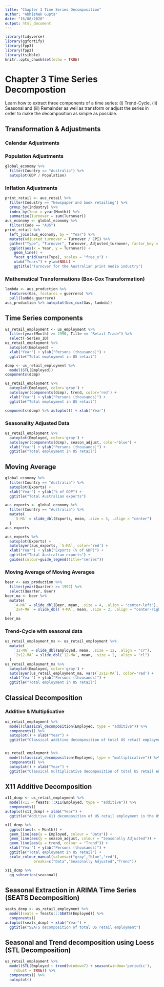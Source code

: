 ```yaml
---
title: "Chapter 3 Time Series Decomposition"
author: "Abhishek Gupta"
date: "16/08/2020"
output: html_document
---
```


```r
library(tidyverse)
library(ggfortify)
library(fpp3)
library(fpp2)
library(tsibble)
knitr::opts_chunk$set(echo = TRUE)
```

# Chapter 3 Time Series Decompostion

Learn how to extract three components of a time series: (i) Trend-Cycle, (ii) Seasonal and (iii) Remainder as well as transform or adjust the series in order to make the decomposition as simple as possible.\n

## Transformation & Adjustments

### Calendar Adjustments
### Population Adjustments

```r
global_economy %>%
  filter(Country == "Australia") %>%
  autoplot(GDP / Population)
```


### Inflation Adjustments


```r
print_retail <- aus_retail %>%
  filter(Industry == "Newspaper and book retailing") %>%
  group_by(Industry) %>%
  index_by(Year = year(Month)) %>%
  summarise(Turnover = sum(Turnover))
aus_economy <- global_economy %>%
  filter(Code == "AUS")
print_retail %>%
  left_join(aus_economy, by = "Year") %>%
  mutate(Adjusted_turnover = Turnover / CPI) %>%
  gather("Type", "Turnover", Turnover, Adjusted_turnover, factor_key = TRUE) %>%
  ggplot(aes(x = Year, y = Turnover)) +
    geom_line() +
    facet_grid(vars(Type), scales = "free_y") +
    xlab("Years") + ylab(NULL) +
    ggtitle("Turnover for the Australian print media industry")
```

### Mathematical Transformations (Box-Cox Transformation)
```r
lambda <- aus_production %>%
  features(Gas, features = guerrero) %>%
  pull(lambda_guerrero)
aus_production %>% autoplot(box_cox(Gas, lambda))
```

## Time Series components

```r
us_retail_employment <- us_employment %>%
  filter(year(Month) >= 1990, Title == "Retail Trade") %>%
  select(-Series_ID)
us_retail_employment %>%
  autoplot(Employed) +
  xlab("Year") + ylab("Persons (thousands)") +
  ggtitle("Total employment in US retail")
```
```r
dcmp <- us_retail_employment %>%
  model(STL(Employed))
components(dcmp)
```
```r
us_retail_employment %>%
  autoplot(Employed, color='gray') +
  autolayer(components(dcmp), trend, color='red') +
  xlab("Year") + ylab("Persons (thousands)") +
  ggtitle("Total employment in US retail")
```
```r
components(dcmp) %>% autoplot() + xlab("Year")
```

### Seasonality Adjusted Data
```r
us_retail_employment %>%
  autoplot(Employed, color='gray') +
  autolayer(components(dcmp), season_adjust, color='blue') +
  xlab("Year") + ylab("Persons (thousands)") +
  ggtitle("Total employment in US retail")
```

## Moving Average

```r
global_economy %>%
  filter(Country == "Australia") %>%
  autoplot(Exports) +
  xlab("Year") + ylab("% of GDP") +
  ggtitle("Total Australian exports")
```
```r
aus_exports <- global_economy %>%
  filter(Country == "Australia") %>%
  mutate(
    `5-MA` = slide_dbl(Exports, mean, .size = 5, .align = "center")
  )
aus_exports
```

```r
aus_exports %>%
  autoplot(Exports) +
  autolayer(aus_exports, `5-MA`, color='red') +
  xlab("Year") + ylab("Exports (% of GDP)") +
  ggtitle("Total Australian exports") +
  guides(colour=guide_legend(title="series"))
```

### Moving Average of Moving Averages

```r
beer <- aus_production %>%
  filter(year(Quarter) >= 1992) %>%
  select(Quarter, Beer)
beer_ma <- beer %>%
  mutate(
    `4-MA` = slide_dbl(Beer, mean, .size = 4, .align = "center-left"),
    `2x4-MA` = slide_dbl(`4-MA`, mean, .size = 2, .align = "center-right")
  )
beer_ma
```
### Trend-Cycle with seasonal data

```r
us_retail_employment_ma <- us_retail_employment %>%
  mutate(
    `12-MA` = slide_dbl(Employed, mean, .size = 12, .align = "cr"),
    `2x12-MA` = slide_dbl(`12-MA`, mean, .size = 2, .align = "cl")
  )
us_retail_employment_ma %>%
  autoplot(Employed, color='gray') +
  autolayer(us_retail_employment_ma, vars(`2x12-MA`), color='red') +
  xlab("Year") + ylab("Persons (thousands)") +
  ggtitle("Total employment in US retail")
```

## Classical Decomposition
### Additive & Multiplicative
```r
us_retail_employment %>%
  model(classical_decomposition(Employed, type = "additive")) %>%
  components() %>%
  autoplot() + xlab("Year") +
  ggtitle("Classical additive decomposition of total US retail employment")


us_retail_employment %>%
  model(classical_decomposition(Employed, type = "multiplicative")) %>%
  components() %>%
  autoplot() + xlab("Year") +
  ggtitle("Classical multiplicative decomposition of total US retail employment")
```

## X11 Additive Decomposition

```r
x11_dcmp <- us_retail_employment %>%
  model(x11 = feasts:::X11(Employed, type = "additive")) %>%
  components()
autoplot(x11_dcmp) + xlab("Year") +
  ggtitle("Additive X11 decomposition of US retail employment in the US")
```
```r
x11_dcmp %>%
  ggplot(aes(x = Month)) +
  geom_line(aes(y = Employed, colour = "Data")) +
  geom_line(aes(y = season_adjust, colour = "Seasonally Adjusted")) +
  geom_line(aes(y = trend, colour = "Trend")) +
  xlab("Year") + ylab("Persons (thousands)") +
  ggtitle("Total employment in US retail") +
  scale_colour_manual(values=c("gray","blue","red"),
             breaks=c("Data","Seasonally Adjusted","Trend"))
```

```r
x11_dcmp %>%
  gg_subseries(seasonal)
```

## Seasonal Extraction in ARIMA Time Series (SEATS Decomposition)

```r
seats_dcmp <- us_retail_employment %>%
  model(seats = feasts:::SEATS(Employed)) %>%
  components()
autoplot(seats_dcmp) + xlab("Year") +
  ggtitle("SEATS decomposition of total US retail employment")
```

## Seasonal and Trend decomposition using Loess (STL Decomposition)

```r
us_retail_employment %>%
  model(STL(Employed ~ trend(window=7) + season(window='periodic'),
    robust = TRUE)) %>%
  components() %>%
  autoplot()
```

